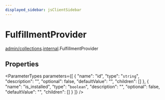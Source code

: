 ```yaml
---
displayed_sidebar: jsClientSidebar
---
```



# FulfillmentProvider

[admin/collections](../../modules/admin_collections.mdx).[internal](../../admin_collections/modules/admin_collections.internal.mdx).FulfillmentProvider

## Properties

<ParameterTypes parameters={[
  {
    "name": "id",
    "type": "`string`",
    "description": "",
    "optional": false,
    "defaultValue": "",
    "children": []
  },
  {
    "name": "is_installed",
    "type": "`boolean`",
    "description": "",
    "optional": false,
    "defaultValue": "",
    "children": []
  }
]} />
